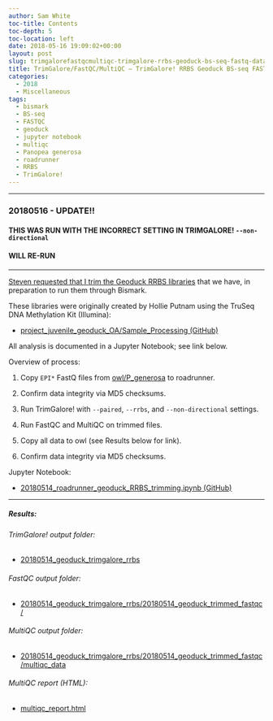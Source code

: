 ```yaml
---
author: Sam White
toc-title: Contents
toc-depth: 5
toc-location: left
date: 2018-05-16 19:09:02+00:00
layout: post
slug: trimgalorefastqcmultiqc-trimgalore-rrbs-geoduck-bs-seq-fastq-data
title: TrimGalore/FastQC/MultiQC – TrimGalore! RRBS Geoduck BS-seq FASTQ data
categories:
  - 2018
  - Miscellaneous
tags:
  - bismark
  - BS-seq
  - FASTQC
  - geoduck
  - jupyter notebook
  - multiqc
  - Panopea generosa
  - roadrunner
  - RRBS
  - TrimGalore!
---
```


* * *





### 20180516 - UPDATE!!





#### THIS WAS RUN WITH THE INCORRECT SETTING IN TRIMGALORE! `--non-directional`





#### WILL RE-RUN





* * *



[Steven requested that I trim the Geoduck RRBS libraries](https://github.com/RobertsLab/resources/issues/260) that we have, in preparation to run them through Bismark.

These libraries were originally created by Hollie Putnam using the TruSeq DNA Methylation Kit (Illumina):





  * [project_juvenile_geoduck_OA/Sample_Processing (GitHub)](https://github.com/hputnam/project_juvenile_geoduck_OA/tree/master/Sample_Processing)



All analysis is documented in a Jupyter Notebook; see link below.

Overview of process:



  1. Copy `EPI*` FastQ files from [owl/P_generosa](https://owl.fish.washington.edu/nightingales/P_generosa/) to roadrunner.



  2. Confirm data integrity via MD5 checksums.



  3. Run TrimGalore! with `--paired`, `--rrbs`, and `--non-directional` settings.



  4. Run FastQC and MultiQC on trimmed files.



  5. Copy all data to owl (see Results below for link).



  6. Confirm data integrity via MD5 checksums.






Jupyter Notebook:





  * [20180514_roadrunner_geoduck_RRBS_trimming.ipynb (GitHub)](https://github.com/sr320/LabDocs/blob/master/jupyter_nbs/sam/20180514_roadrunner_geoduck_RRBS_trimming.ipynb)





* * *





##### Results:





###### TrimGalore! output folder:







  * [20180514_geoduck_trimgalore_rrbs](https://owl.fish.washington.edu/Athaliana/20180514_geoduck_trimgalore_rrbs/)





###### FastQC output folder:







  * [20180514_geoduck_trimgalore_rrbs/20180514_geoduck_trimmed_fastqc/](https://owl.fish.washington.edu/Athaliana/20180514_geoduck_trimgalore_rrbs/20180514_geoduck_trimmed_fastqc)





###### MultiQC output folder:







  * [20180514_geoduck_trimgalore_rrbs/20180514_geoduck_trimmed_fastqc/multiqc_data](https://owl.fish.washington.edu/Athaliana/20180514_geoduck_trimgalore_rrbs/20180514_geoduck_trimmed_fastqc/multiqc_data)





###### MultiQC report (HTML):







  * [multiqc_report.html](https://owl.fish.washington.edu/Athaliana/20180514_geoduck_trimgalore_rrbs/20180514_geoduck_trimmed_fastqc/multiqc_data/multiqc_report.html)

